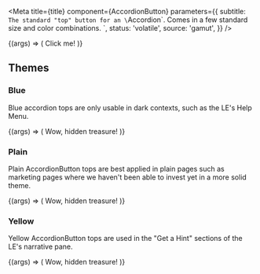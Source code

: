 
<Meta
  title={title}
  component={AccordionButton}
  parameters={{
    subtitle: `
The standard "top" button for an \`Accordion\`.
Comes in a few standard size and color combinations.
`,
    status: 'volatile',
    source: 'gamut',
  }}
/>

<Canvas>
  <Story name="AccordionButton">
    {(args) => (
      <AccordionButton
        expanded={boolean('Expanded')}
        size={select('Size', ['normal', 'large'], 'normal')}
        theme={select('Theme', ['blue', 'plain', 'yellow'], 'plain')}
      >
        Click me!
      </AccordionButton>
    )}
  </Story>
</Canvas>

<Props of={AccordionButton} />

## Themes

### Blue

Blue accordion tops are only usable in dark contexts, such as the LE's
Help Menu.

<Canvas className="dark">
  <Story name="Blue">
    {(args) => (
      <AccordionButton expanded theme="blue">
        Wow, hidden treasure!
      </AccordionButton>
    )}
  </Story>
</Canvas>

### Plain

Plain AccordionButton tops are best applied in plain pages such as marketing pages
where we haven't been able to invest yet in a more solid theme.

<Canvas>
  <Story name="Plain">
    {(args) => (
      <AccordionButton expanded theme="plain">
        Wow, hidden treasure!
      </AccordionButton>
    )}
  </Story>
</Canvas>

### Yellow

Yellow AccordionButton tops are used in the "Get a Hint" sections of the LE's
narrative pane.

<Canvas>
  <Story name="Yellow">
    {(args) => (
      <AccordionButton expanded theme="yellow">
        Wow, hidden treasure!
      </AccordionButton>
    )}
  </Story>
</Canvas>
